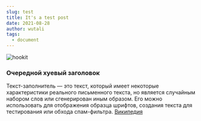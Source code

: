 ```yaml
---
slug: test
title: It's a test post
date: 2021-08-28
author: wutali
tags:
  - document
---
```



![hookit](/images/hookit.st.jpg "HookIT")

### **Очередной хуевый заголовок**

Текст-заполнитель — это текст, который имеет некоторые характеристики реального письменного текста, но является случайным набором слов или сгенерирован иным образом. Его можно использовать для отображения образца шрифтов, создания текста для тестирования или обхода спам-фильтра. [Википедия](https://ru.wikipedia.org/wiki/%D0%A2%D0%B5%D0%BA%D1%81%D1%82-%D0%B7%D0%B0%D0%BF%D0%BE%D0%BB%D0%BD%D0%B8%D1%82%D0%B5%D0%BB%D1%8C)